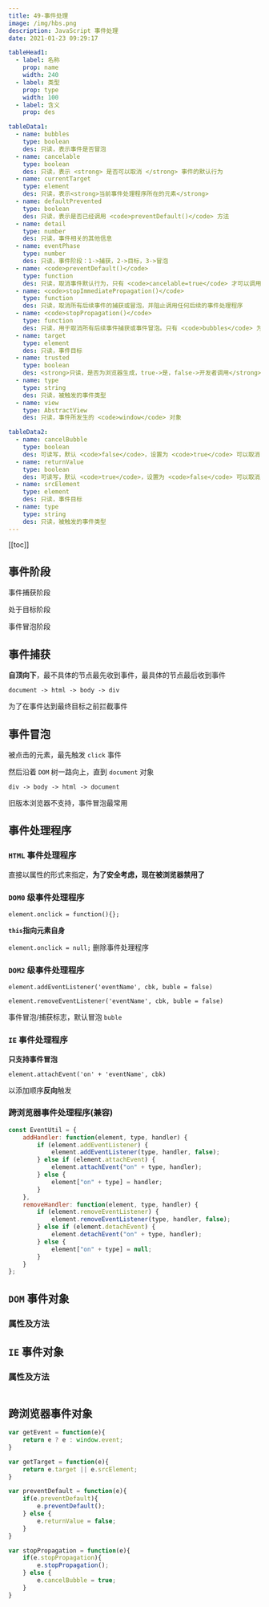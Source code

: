 ```yaml
---
title: 49-事件处理
image: /img/hbs.png
description: JavaScript 事件处理
date: 2021-01-23 09:29:17

tableHead1:
  - label: 名称
    prop: name
    width: 240
  - label: 类型
    prop: type
    width: 100
  - label: 含义
    prop: des

tableData1:
  - name: bubbles
    type: boolean
    des: 只读，表示事件是否冒泡
  - name: cancelable
    type: boolean
    des: 只读，表示 <strong> 是否可以取消 </strong> 事件的默认行为
  - name: currentTarget
    type: element
    des: 只读，表示<strong>当前事件处理程序所在的元素</strong>
  - name: defaultPrevented
    type: boolean
    des: 只读，表示是否已经调用 <code>preventDefault()</code> 方法
  - name: detail
    type: number
    des: 只读，事件相关的其他信息
  - name: eventPhase
    type: number
    des: 只读，事件阶段：1->捕获，2->目标，3->冒泡
  - name: <code>preventDefault()</code>
    type: function
    des: 只读，取消事件默认行为，只有 <code>cancelable=true</code> 才可以调用
  - name: <code>stopImmediatePropagation()</code>
    type: function
    des: 只读，取消所有后续事件的捕获或冒泡，并阻止调用任何后续的事件处理程序
  - name: <code>stopPropagation()</code>
    type: function
    des: 只读，用于取消所有后续事件捕获或事件冒泡。只有 <code>bubbles</code> 为 <code>true</code> 才可以调用这个方法
  - name: target
    type: element
    des: 只读，事件目标
  - name: trusted
    type: boolean
    des: <strong>只读，是否为浏览器生成，true->是，false->开发者调用</strong>
  - name: type
    type: string
    des: 只读，被触发的事件类型
  - name: view
    type: AbstractView
    des: 只读，事件所发生的 <code>window</code> 对象

tableData2:
  - name: cancelBubble
    type: boolean
    des: 可读写，默认 <code>false</code>，设置为 <code>true</code> 可以取消冒泡
  - name: returnValue
    type: boolean
    des: 可读写，默认 <code>true</code>，设置为 <code>false</code> 可以取消默认行为
  - name: srcElement
    type: element
    des: 只读，事件目标
  - name: type
    type: string
    des: 只读，被触发的事件类型
---
```


[[toc]]

## 事件阶段

事件捕获阶段

处于目标阶段

事件冒泡阶段

## 事件捕获

**自顶向下**，最不具体的节点最先收到事件，最具体的节点最后收到事件

`document -> html -> body -> div`

为了在事件达到最终目标之前拦截事件

## 事件冒泡

被点击的元素，最先触发 `click` 事件

然后沿着 `DOM` 树一路向上，直到 `document` 对象

`div -> body -> html -> document`

旧版本浏览器不支持，事件冒泡最常用

## 事件处理程序

### `HTML` 事件处理程序

直接以属性的形式来指定，**为了安全考虑，现在被浏览器禁用了**

### `DOM0` 级事件处理程序

`element.onclick = function(){};`

**`this`指向元素自身**

`element.onclick = null;` 删除事件处理程序

### `DOM2` 级事件处理程序

`element.addEventListener('eventName', cbk, buble = false)`

`element.removeEventListener('eventName', cbk, buble = false)`

事件冒泡/捕获标志，默认冒泡 `buble`

### `IE` 事件处理程序

**只支持事件冒泡**

`element.attachEvent('on' + 'eventName', cbk)`

以添加顺序**反向**触发

### 跨浏览器事件处理程序(兼容)

```js
const EventUtil = {
	addHandler: function(element, type, handler) {
		if (element.addEventListener) {
			element.addEventListener(type, handler, false);
		} else if (element.attachEvent) {
			element.attachEvent("on" + type, handler);
		} else {
			element["on" + type] = handler;
		}
	},
	removeHandler: function(element, type, handler) {
		if (element.removeEventListener) {
			element.removeEventListener(type, handler, false);
		} else if (element.detachEvent) {
			element.detachEvent("on" + type, handler);
		} else {
			element["on" + type] = null;
		}
	}
}; 
```

## `DOM` 事件对象

### 属性及方法

<Table
  tableHead={frontmatter.tableHead1}
  tableData={frontmatter.tableData1}
/>

## `IE` 事件对象

### 属性及方法

<Table
  tableHead={frontmatter.tableHead1}
  tableData={frontmatter.tableData2}
/>

## 跨浏览器事件对象

```js
var getEvent = function(e){
	return e ? e : window.event;
}

var getTarget = function(e){
	return e.target || e.srcElement;
}

var preventDefault = function(e){
	if(e.preventDefault){
		e.preventDefault();
	} else {
		e.returnValue = false;
	}
}

var stopPropagation = function(e){
	if(e.stopPropagation){
		e.stopPropagation();
	} else {
		e.cancelBubble = true;
	}
}
```

